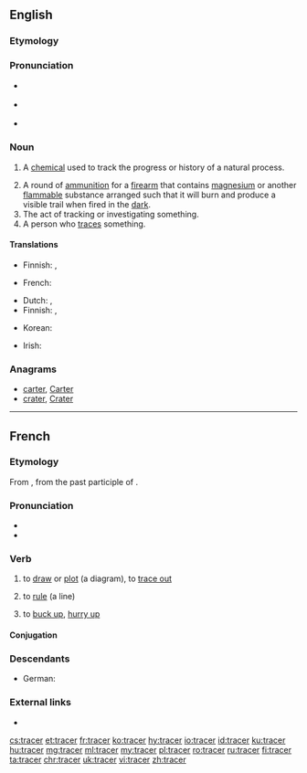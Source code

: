 {{also|Tracer}}
==English==

===Etymology===
{{suffix|trace|er|lang=en}}

===Pronunciation===
* {{a|UK}} {{IPA|/ˈtɹeɪsə(ɹ)/|[ˈtʃɹeɪsə(ɹ)]|lang=en}}
* {{a|US}} {{IPA|/ˈtɹeɪsɚ/|[ˈtʃɹeɪsɚ]|lang=en}}
* {{rhymes|eɪsə(r)|lang=en}}

===Noun===
{{en-noun}}

# {{context|chemistry|lang=en}} A [[chemical]] used to track the progress or history of a natural process.
# A round of [[ammunition]] for a [[firearm]] that contains [[magnesium]] or another [[flammable]] substance arranged such that it will burn and produce a visible trail when fired in the [[dark]].
# The act of tracking or investigating something.
# A person who [[trace]]s something.

====Translations====
{{trans-top|A chemical used to track the progress or history of a natural process}}
* Finnish: {{t|fi|markkeri}}, {{t|fi|merkkiaine}}
{{trans-mid}}
* French: {{t+|fr|marqueur|m}}
{{trans-bottom}}

{{trans-top|A piece of ammunition for a firearm that contains magnesium or another flammable substance}}
* Dutch: {{t|nl|tracer}}, {{t|nl|lichtspoormunitie}}
* Finnish: {{t|fi|valojuova-ammus}}, {{t|fi|valojuovaluoti}}
{{trans-mid}}
* Korean: {{t+|ko|예광탄|sc=Kore}}
{{trans-bottom}}

{{trans-top|The act of tracking or investigating something}}
{{trans-mid}}
{{trans-bottom}}

{{trans-top|A person who traces something}}
* Irish: {{t|ga|rianaí|m}}
{{trans-mid}}
{{trans-bottom}}

===Anagrams===
* [[carter#English|carter]], [[Carter#English|Carter]]
* [[crater#English|crater]], [[Crater#English|Crater]]

----

==French==

===Etymology===
From {{etyl|fro|fr}} {{term|tracier|lang=fro}}, from {{etyl|la|fr}} {{term|tractum|lang=la}} the past participle of {{term|traho|lang=la}}.

===Pronunciation===
* {{audio|Fr-tracer.ogg|audio|lang=fr}}
* {{IPA|/tʁa.se/|lang=fr}}

===Verb===
{{fr-verb}}

# {{context|transitive|lang=fr}} to [[draw]] or [[plot]] (a diagram), to [[trace out]]
# {{context|transitive|lang=fr}} to [[rule]] (a line)
# {{context|informal|lang=fr}} to [[buck up]], [[hurry up]]

====Conjugation====
{{fr-conj-cer|tra|avoir}}

===Descendants===
* German: {{l/de|trassieren}}

===External links===
* {{R:TLFi}}

[[cs:tracer]]
[[et:tracer]]
[[fr:tracer]]
[[ko:tracer]]
[[hy:tracer]]
[[io:tracer]]
[[id:tracer]]
[[ku:tracer]]
[[hu:tracer]]
[[mg:tracer]]
[[ml:tracer]]
[[my:tracer]]
[[pl:tracer]]
[[ro:tracer]]
[[ru:tracer]]
[[fi:tracer]]
[[ta:tracer]]
[[chr:tracer]]
[[uk:tracer]]
[[vi:tracer]]
[[zh:tracer]]